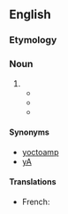 {{also|yoctoampère|yocto-ampere}}
==English==
{{rfv|en}}
===Etymology===
{{prefix|en|yocto|ampere}}

===Noun===
{{en-noun}}

# {{SI-unit|yocto|ampere|electrical current|lang=en}}
#* {{quote-journal|en|year=2012|work=19th International Workshop on Active-Matrix Flatpanel Displays and Devices (AM-FPD)|title=Theoretical examination on a significantly low off-state current of a transistor using crystalline In-Ga-Zn-oxidelang=en |author=Masakazu Murakami, Kiyoshi Kato, Ko Inada, Takanori Matsuzaki, Yasuyuki Takahashi, Shunpei Yamazaki 
|volume=|number=|passage=However, in the IGZO-FET, heavy holes strongly suppress tunneling current, and at most '''yoctoampere''' off-state current is estimated which is dominated by thermally excited holes.}}
#* {{quote-journal|year=2016|work=The Japan Society of Applied Physics|title=Properties of c-axis-aligned crystalline indium–gallium–zinc oxide field-effect transistors fabricated through a tapered-trench gate process|lang=en |author=Yoshinobu Asami, Motomu Kurata, Yutaka Okazaki, Eiji Higa, Daisuke Matsubayashi, Satoru Okamoto, Shinya Sasagawa, Tomoaki Moriwaka, Tetsuya Kakehata, Yuto Yakubo|volume=55|number=4S|passage=First, they are known to show an off-state current on the order of '''yoctoampere''' per micron (10−24 A/µm) at room temperature (RT).}}
#* {{quote-book|year=2018 |title=Semiconductor device including refresh circuit for memory cell (UA Patent 9,922,692)|author=Jun Koyama|page=|lang=en |ISBN=|passage=For example, the off-state current per micrometer of the channel width at 85° C. is less than or equal to 100 yA (1 yA ('''yoctoampere''') is 1×10 −24 A).}}

====Synonyms====
* [[yoctoamp]]
* [[yA]]

====Translations====
{{trans-top|unit of electrical current}}
* French: {{t+|fr|yoctoampère|m}}
{{trans-mid}}
{{trans-bottom}}
